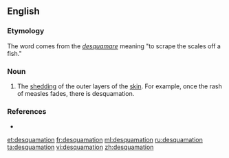 ==English==

===Etymology===
The word comes from the {{etyl|la|en}} ''[[desquamare]]'' meaning "to scrape the scales off a fish."

===Noun===
{{en-noun|s|-}}

# {{context|medical}} The [[shedding]] of the outer layers of the [[skin]]. For example, once the rash of  measles fades, there is desquamation.

===References===
* {{R:Webster 1913}}

[[et:desquamation]]
[[fr:desquamation]]
[[ml:desquamation]]
[[ru:desquamation]]
[[ta:desquamation]]
[[vi:desquamation]]
[[zh:desquamation]]